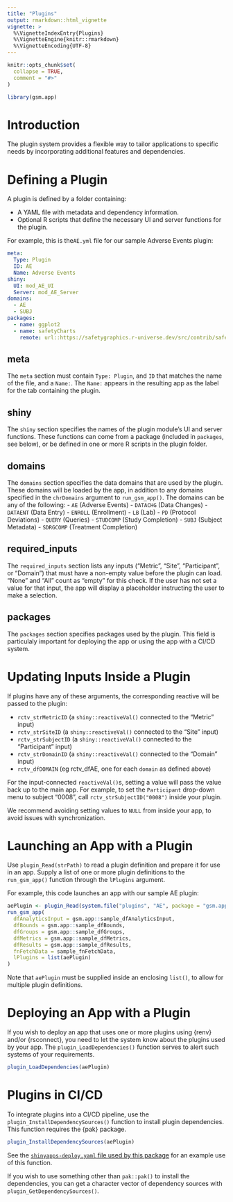 ```yaml
---
title: "Plugins"
output: rmarkdown::html_vignette
vignette: >
  %\VignetteIndexEntry{Plugins}
  %\VignetteEngine{knitr::rmarkdown}
  %\VignetteEncoding{UTF-8}
---
```


```r
knitr::opts_chunk$set(
  collapse = TRUE,
  comment = "#>"
)
```

```r
library(gsm.app)
```

# Introduction

The plugin system provides a flexible way to tailor applications to specific needs by incorporating additional features and dependencies.

# Defining a Plugin

A plugin is defined by a folder containing:

- A YAML file with metadata and dependency information.
- Optional R scripts that define the necessary UI and server functions for the plugin.

For example, this is the`AE.yml` file for our sample Adverse Events plugin:

```yaml
meta:
  Type: Plugin
  ID: AE
  Name: Adverse Events
shiny:
  UI: mod_AE_UI
  Server: mod_AE_Server
domains:
  - AE
  - SUBJ
packages:
  - name: ggplot2
  - name: safetyCharts
    remote: url::https://safetygraphics.r-universe.dev/src/contrib/safetyCharts_0.4.0.tar.gz
```

## meta

The `meta` section must contain `Type: Plugin`, and `ID` that matches the name of the file, and a `Name:`. The `Name:` appears in the resulting app as the label for the tab containing the plugin.

## shiny

The `shiny` section specifies the names of the plugin module's UI and server functions. These functions can come from a package (included in `packages`, see below), or be defined in one or more R scripts in the plugin folder.

## domains

The `domains` section specifies the data domains that are used by the plugin. These domains will be loaded by the app, in addition to any domains specified in the `chrDomains` argument to `run_gsm_app()`. The domains can be any of the following:
- `AE` (Adverse Events)
- `DATACHG` (Data Changes)
- `DATAENT` (Data Entry)
- `ENROLL` (Enrollment)
- `LB` (Lab)
- `PD` (Protocol Deviations)
- `QUERY` (Queries)
- `STUDCOMP` (Study Completion)
- `SUBJ` (Subject Metadata)
- `SDRGCOMP` (Treatment Completion)

## required_inputs

The `required_inputs` section lists any inputs ("Metric", "Site", "Participant", or "Domain") that must have a non-empty value before the plugin can load. "None" and "All" count as "empty" for this check. If the user has not set a value for that input, the app will display a placeholder instructing the user to make a selection.

## packages

The `packages` section specifies packages used by the plugin. This field is particulaly important for deploying the app or using the app with a CI/CD system.

# Updating Inputs Inside a Plugin

If plugins have any of these arguments, the corresponding reactive will be passed to the plugin:

- `rctv_strMetricID` (a `shiny::reactiveVal()` connected to the "Metric" input)
- `rctv_strSiteID` (a `shiny::reactiveVal()` connected to the "Site" input)
- `rctv_strSubjectID` (a `shiny::reactiveVal()` connected to the "Participant" input)
- `rctv_strDomainID` (a `shiny::reactiveVal()` connected to the "Domain" input)
- `rctv_dfDOMAIN` (eg rctv_dfAE, one for each `domain` as defined above)

For the input-connected `reactiveVal()`s, setting a value will pass the value back up to the main app. For example, to set the `Participant` drop-down menu to subject "0008", call `rctv_strSubjectID("0008")` inside your plugin.

We recommend avoiding setting values to `NULL` from inside your app, to avoid issues with synchronization.

# Launching an App with a Plugin

Use `plugin_Read(strPath)` to read a plugin definition and prepare it for use in an app. Supply a list of one or more plugin definitions to the `run_gsm_app()` function through the `lPlugins` argument.

For example, this code launches an app with our sample AE plugin:

```r
aePlugin <- plugin_Read(system.file("plugins", "AE", package = "gsm.app"))
run_gsm_app(
  dfAnalyticsInput = gsm.app::sample_dfAnalyticsInput,
  dfBounds = gsm.app::sample_dfBounds,
  dfGroups = gsm.app::sample_dfGroups,
  dfMetrics = gsm.app::sample_dfMetrics,
  dfResults = gsm.app::sample_dfResults,
  fnFetchData = sample_fnFetchData,
  lPlugins = list(aePlugin)
)
```

Note that `aePlugin` must be supplied inside an enclosing `list()`, to allow for multiple plugin definitions.

# Deploying an App with a Plugin

If you wish to deploy an app that uses one or more plugins using {renv} and/or {rsconnect}, you need to let the system know about the plugins used by your app. The `plugin_LoadDependencies()` function serves to alert such systems of your requirements.

```r
plugin_LoadDependencies(aePlugin)
```

# Plugins in CI/CD

To integrate plugins into a CI/CD pipeline, use the `plugin_InstallDependencySources()` function to install plugin dependencies. This function requires the {pak} package.

```r
plugin_InstallDependencySources(aePlugin)
```

See the [`shinyapps-deploy.yaml` file used by this package](https://github.com/Gilead-BioStats/gsm.app/blob/dev/.github/workflows/shinyapps-deploy.yaml) for an example use of this function.

If you wish to use something other than `pak::pak()` to install the dependencies, you can get a character vector of dependency sources with `plugin_GetDependencySources()`.

